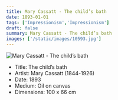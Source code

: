 ```yaml
---
title: Mary Cassatt - The child’s bath
date: 1893-01-01
tags: ['Impressionism','Impressionism']
draft: false
summary: Mary Cassatt - The child’s bath
images: ['/static/images/10593.jpg']
---
```


![Mary Cassatt - The child’s bath](/static/images/10593.jpg)

* Title: The child’s bath
* Artist: Mary Cassatt (1844-1926)
* Date: 1893
* Medium: Oil on canvas
* Dimensions: 100 x 66 cm


